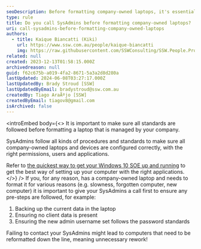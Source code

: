 ```yaml
---
seoDescription: Before formatting company-owned laptops, it's essential to consult with SysAdmins to ensure compliance with company standards and avoid unnecessary rework.
type: rule
title: Do you call SysAdmins before formatting company-owned laptops?
uri: call-sysadmins-before-formatting-company-owned-laptops
authors:
  - title: Kaique Biancatti (Kiki)
    url: https://www.ssw.com.au/people/kaique-biancatti
    img: https://raw.githubusercontent.com/SSWConsulting/SSW.People.Profiles/main/Kaique-Biancatti/Images/Kaique-Biancatti-Square.jpg
related: null
created: 2023-12-13T01:58:15.000Z
archivedreason: null
guid: f62c675b-a019-4fa2-8671-5a3a2d8d280a
lastUpdated: 2024-06-08T03:27:17.000Z
lastUpdatedBy: Brady Stroud [SSW]
lastUpdatedByEmail: bradystroud@ssw.com.au
createdBy: Tiago AraÃºjo [SSW]
createdByEmail: tiagov8@gmail.com
isArchived: false
---
```


<introEmbed
  body={<>
It is important to make sure all standards are followed before formatting a laptop that is managed by your company.

SysAdmins follow all kinds of procedures and standards to make sure all company-owned laptops and devices are configured correctly, with the right permissions, users and applications.

Refer to [the quickest way to get your Windows 10 SOE up and running](/do-you-know-the-quickest-way-to-get-your-windows-10-soe-up-and-running) to get the best way of setting up your computer with the right applications.
  </>}
/>
If you, for any reason, has a company-owned laptop and needs to format it for various reasons (e.g. slowness, forgotten computer, new computer) it is important to give your SysAdmins a call first to ensure any pre-steps are followed, for example:

1. Backing up the current data in the laptop
2. Ensuring no client data is present
3. Ensuring the new admin username set follows the password standards

Failing to contact your SysAdmins might lead to computers that need to be reformatted down the line, meaning unnecessary rework!
